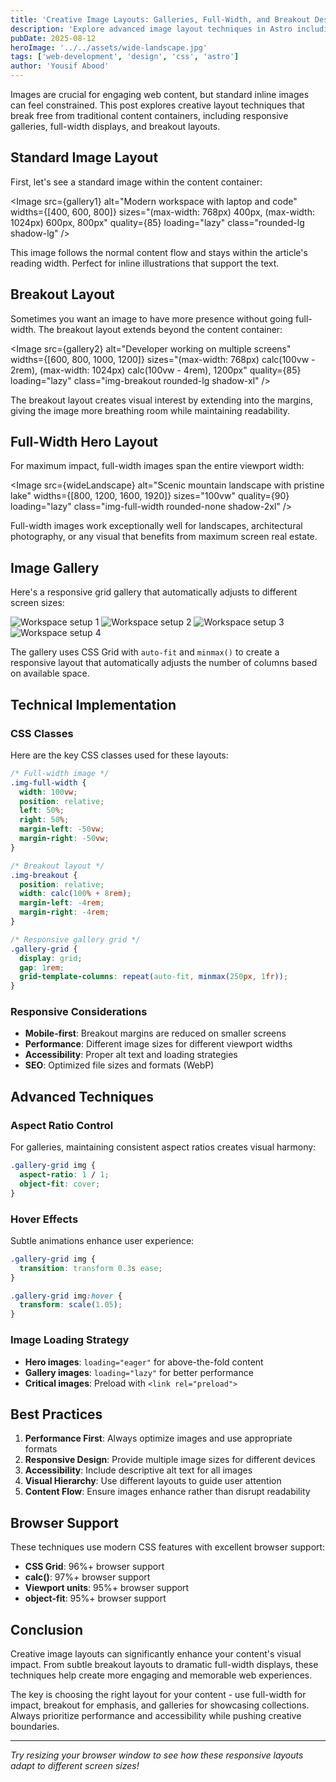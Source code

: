 ```yaml
---
title: 'Creative Image Layouts: Galleries, Full-Width, and Breakout Designs'
description: 'Explore advanced image layout techniques in Astro including responsive galleries, full-width hero images, and breakout layouts that extend beyond content containers'
pubDate: 2025-08-12
heroImage: '../../assets/wide-landscape.jpg'
tags: ['web-development', 'design', 'css', 'astro']
author: 'Yousif Abood'
---
```



Images are crucial for engaging web content, but standard inline images can feel constrained. This post explores creative layout techniques that break free from traditional content containers, including responsive galleries, full-width displays, and breakout layouts.

## Standard Image Layout

First, let's see a standard image within the content container:

<Image 
  src={gallery1} 
  alt="Modern workspace with laptop and code"
  widths={[400, 600, 800]}
  sizes="(max-width: 768px) 400px, (max-width: 1024px) 600px, 800px"
  quality={85}
  loading="lazy"
  class="rounded-lg shadow-lg"
/>

This image follows the normal content flow and stays within the article's reading width. Perfect for inline illustrations that support the text.

## Breakout Layout

Sometimes you want an image to have more presence without going full-width. The breakout layout extends beyond the content container:

<Image 
  src={gallery2} 
  alt="Developer working on multiple screens"
  widths={[600, 800, 1000, 1200]}
  sizes="(max-width: 768px) calc(100vw - 2rem), (max-width: 1024px) calc(100vw - 4rem), 1200px"
  quality={85}
  loading="lazy"
  class="img-breakout rounded-lg shadow-xl"
/>

The breakout layout creates visual interest by extending into the margins, giving the image more breathing room while maintaining readability.

## Full-Width Hero Layout

For maximum impact, full-width images span the entire viewport width:

<Image 
  src={wideLandscape} 
  alt="Scenic mountain landscape with pristine lake"
  widths={[800, 1200, 1600, 1920]}
  sizes="100vw"
  quality={90}
  loading="lazy"
  class="img-full-width rounded-none shadow-2xl"
/>

Full-width images work exceptionally well for landscapes, architectural photography, or any visual that benefits from maximum screen real estate.

## Image Gallery

Here's a responsive grid gallery that automatically adjusts to different screen sizes:

<div class="gallery-grid my-12">
  <Image 
    src={gallery1} 
    alt="Workspace setup 1"
    widths={[300, 400, 500]}
    sizes="(max-width: 768px) 250px, (max-width: 1024px) 300px, 400px"
    quality={85}
    loading="lazy"
  />
  <Image 
    src={gallery2} 
    alt="Workspace setup 2"
    widths={[300, 400, 500]}
    sizes="(max-width: 768px) 250px, (max-width: 1024px) 300px, 400px"
    quality={85}
    loading="lazy"
  />
  <Image 
    src={gallery3} 
    alt="Workspace setup 3"
    widths={[300, 400, 500]}
    sizes="(max-width: 768px) 250px, (max-width: 1024px) 300px, 400px"
    quality={85}
    loading="lazy"
  />
  <Image 
    src={gallery4} 
    alt="Workspace setup 4"
    widths={[300, 400, 500]}
    sizes="(max-width: 768px) 250px, (max-width: 1024px) 300px, 400px"
    quality={85}
    loading="lazy"
  />
</div>

The gallery uses CSS Grid with `auto-fit` and `minmax()` to create a responsive layout that automatically adjusts the number of columns based on available space.

## Technical Implementation

### CSS Classes

Here are the key CSS classes used for these layouts:

```css
/* Full-width image */
.img-full-width {
  width: 100vw;
  position: relative;
  left: 50%;
  right: 50%;
  margin-left: -50vw;
  margin-right: -50vw;
}

/* Breakout layout */
.img-breakout {
  position: relative;
  width: calc(100% + 8rem);
  margin-left: -4rem;
  margin-right: -4rem;
}

/* Responsive gallery grid */
.gallery-grid {
  display: grid;
  gap: 1rem;
  grid-template-columns: repeat(auto-fit, minmax(250px, 1fr));
}
```

### Responsive Considerations

- **Mobile-first**: Breakout margins are reduced on smaller screens
- **Performance**: Different image sizes for different viewport widths
- **Accessibility**: Proper alt text and loading strategies
- **SEO**: Optimized file sizes and formats (WebP)

## Advanced Techniques

### Aspect Ratio Control

For galleries, maintaining consistent aspect ratios creates visual harmony:

```css
.gallery-grid img {
  aspect-ratio: 1 / 1;
  object-fit: cover;
}
```

### Hover Effects

Subtle animations enhance user experience:

```css
.gallery-grid img {
  transition: transform 0.3s ease;
}

.gallery-grid img:hover {
  transform: scale(1.05);
}
```

### Image Loading Strategy

- **Hero images**: `loading="eager"` for above-the-fold content
- **Gallery images**: `loading="lazy"` for better performance
- **Critical images**: Preload with `<link rel="preload">`

## Best Practices

1. **Performance First**: Always optimize images and use appropriate formats
2. **Responsive Design**: Provide multiple image sizes for different devices
3. **Accessibility**: Include descriptive alt text for all images
4. **Visual Hierarchy**: Use different layouts to guide user attention
5. **Content Flow**: Ensure images enhance rather than disrupt readability

## Browser Support

These techniques use modern CSS features with excellent browser support:

- **CSS Grid**: 96%+ browser support
- **calc()**: 97%+ browser support  
- **Viewport units**: 95%+ browser support
- **object-fit**: 95%+ browser support

## Conclusion

Creative image layouts can significantly enhance your content's visual impact. From subtle breakout layouts to dramatic full-width displays, these techniques help create more engaging and memorable web experiences.

The key is choosing the right layout for your content - use full-width for impact, breakout for emphasis, and galleries for showcasing collections. Always prioritize performance and accessibility while pushing creative boundaries.

---

*Try resizing your browser window to see how these responsive layouts adapt to different screen sizes!*